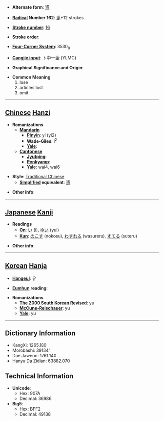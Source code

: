 * '''Alternate form''': [[遗]]

* '''[[Wiktionary:Chinese radical index| Radical]] Number 162''': [[Wiktionary:Chinese radical index 辵|辵]]+12 strokes

* '''[[Wiktionary:Chinese total strokes index|Stroke number]]''': [[Wiktionary:Chinese total strokes index 16|16]]

* '''Stroke order''': 

* '''[[Wiktionary:Chinese four corner index|Four-Corner System]]''': 3530<sub>8</sub>

* '''[[Wiktionary:Chinese Cangjie index|Cangjie input]]''': 卜中一金 (YLMC)

* '''Graphical Significance and Origin''': 

* '''Common Meaning'''
*#lose
*# articles lost
*# omit


----

== [[Chinese]] [[Hanzi]] ==

* '''Romanizations'''
** '''[[Mandarin]]'''
*** '''[[Pinyin]]''': yí (yi2)
*** '''[[Wade-Giles]]''': i<sup>2</sup>
*** '''[[Yale]]''': 
** '''[[Cantonese]]'''
*** '''[[Jyutping]]''':
*** '''[[Penkyamp]]''': 
*** '''[[Yale]]''': wai4, wai6

* '''Style''': [[Traditional Chinese]] 
** '''[[Simplified Chinese|Simplified]] equivalent''': [[遗]]

* '''Other info''': 

----

== [[Japanese]] [[Kanji]] ==

* '''Readings'''
** '''[[On]]''': [[い]] (i), [[ゆい]] (yui)
** '''[[Kun]]''': [[のこす]] (nokosu), [[わすれる]] (wasureru), [[すてる]] (suteru)

* '''Other info''':  

----

== [[Korean]] [[Hanja]] ==

* '''[[Hangeul]]''': 유

* '''[[Eumhun]] reading''': 

* '''Romanizations'''
** '''[[The 2000 South Korean Revised Romanization|The 2000 South Korean Revised]]''': yu
** '''[[McCune-Reischauer]]''': yu
** '''[[Yale]]''': yu

----

== Dictionary Information ==

* KangXi: 1265.180
* Morobashi: 39134'
* Dae Jaweon: 1761.140
* Hanyu Da Zidian: 63882.070

== Technical Information ==

* '''Unicode''':
** Hex: 907A
** Decimal: 36986
* '''Big5''':
** Hex: BFF2
** Decimal: 49138